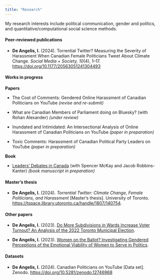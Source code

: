 ```yaml
---
title: "Research"
---
```


My research interests include political communication, gender and politics, and quantitative/computational social science methods.

#### Peer-reviewed publications 

<div style="text-align: left"> -  **De Angelis, I.** (2024). Torrential Twitter? Measuring the Severity of Harassment When Canadian Female Politicians Tweet About Climate Change. *Social Media + Society, 10*(4), 1–17. [https://doi.org/10.1177/20563051241304493](https://doi.org/10.1177/20563051241304493)


#### Works in progress
**Papers**
<div style="text-align: left"> -  The Cost of Comments: Gendered Online Harassment of Canadian Politicians on YouTube *(revise and re-submit)*

<div style="text-align: left"> - What are Canadian Members of Parliament doing on Bluesky? (with Rohan Alexander) *(under review)*

-  Inundated and Intimidated: An Intersectional Analysis of Online Harassment of Canadian Politicians on YouTube *(paper in preparation)*

-  Toxic Comments: Harassment of Canadian Political Party Leaders on YouTube *(paper in preparation)*

**Book**
<div style="text-align: left"> -   [Leaders' Debates in Canada](https://github.com/InessaDeAngelis/Leaders_Debates) (with Spencer McKay and Jacob Robbins-Kanter) *(book manuscript in preparation)*

#### Master's thesis

<div style="text-align: left"> -  **De Angelis, I.** (2024). *Torrential Twitter: Climate Change, Female Politicians, and Harassment* [Master’s thesis]. University of Toronto. [https://tspace.library.utoronto.ca/handle/1807/140754](https://tspace.library.utoronto.ca/handle/1807/140754).

#### Other papers

-  **De Angelis, I.** (2023). [Do More Subdivisions in Wards Increase Voter Turnout? An Analysis of the 2022 Toronto Municipal Election](/pdfs/toronto_elections_paper.pdf).

-  **De Angelis, I.** (2023). [Women on the Ballot? Investigating Gendered Perceptions of the Emotional Viability of Women to Serve in Politics](/pdfs/women_in_politics_paper_pub.pdf).

#### Datasets
<div style="text-align: left"> -   **De Angelis, I.** (2024). Canadian Politicians on YouTube \[Data set\].  Zenodo. [https://doi.org/10.5281/zenodo.12746968](https://doi.org/10.5281/zenodo.12746968)</div>
